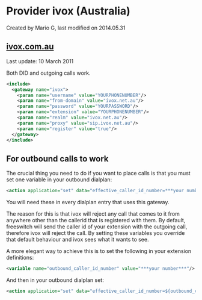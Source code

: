 
# Provider ivox (Australia) 

 Created by  Mario G, last modified on 2014.05.31

## [ivox.com.au](http://ivox.com.au)

Last update: 10 March 2011

Both DID and outgoing calls work.

```xml
<include>
  <gateway name="ivox">
    <param name="username" value="YOURPHONENUMBER"/>
    <param name="from-domain" value="ivox.net.au"/>
    <param name="password" value="YOURPASSWORD"/>
    <param name="extension" value="YOURPHONENUMBER"/>
    <param name="realm" value="ivox.net.au"/>
    <param name="proxy" value="sip.ivox.net.au"/>
    <param name="register" value="true"/>
  </gateway>
</include>
```

## For outbound calls to work

The crucial thing you need to do if you want to place calls is that you must set one variable in your outbound dialplan:

```xml
<action application="set" data="effective_caller_id_number=***your number***"/>
```

You will need these in every dialplan entry that uses this gateway.

The reason for this is that ivox will reject any call that comes to it from anywhere other than the callerid that is registered with them. By default, freeswitch will send the caller id of your extension with the outgoing call, therefore ivox will reject the call. By setting these variables you override that default behaviour and ivox sees what it wants to see.

  
A more elegant way to achieve this is to set the following in your extension definitions:

```xml
<variable name="outbound_caller_id_number" value="***your number***"/>
```

And then in your outbound dialplan set:

```xml
<action application="set" data="effective_caller_id_number=${outbound_caller_id_number}"/> 
```


